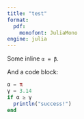 ```yaml
---
title: "test"
format:
  pdf:
    monofont: JuliaMono
engine: julia
---
```


Some inline `α = β`.

And a code block:

```julia
α = π
γ = 3.14
if α ≥ γ
  println("success!")
end
```

